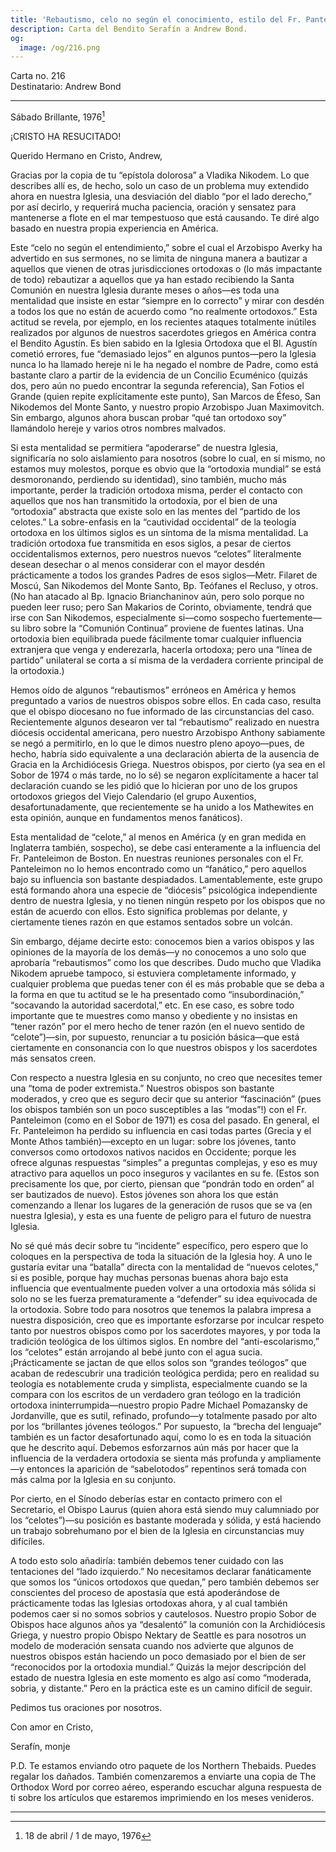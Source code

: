 ```yaml
---
title: 'Rebautismo, celo no según el conocimiento, estilo del Fr. Panteleimon'
description: Carta del Bendito Serafín a Andrew Bond.
og:
  image: /og/216.png
---
```


<div style={{textAlign:'right', fontFamily:'monospace'}}>Carta no. 216</div>
<div style={{textAlign:'left', fontFamily:'monospace'}}>Destinatario: Andrew Bond</div>

---

Sábado Brillante, 1976[^1]

¡CRISTO HA RESUCITADO!

Querido Hermano en Cristo, Andrew,

Gracias por la copia de tu “epístola dolorosa” a Vladika Nikodem. Lo que describes allí es, de hecho, solo un caso de un problema muy extendido ahora en nuestra Iglesia, una desviación del diablo “por el lado derecho,” por así decirlo, y requerirá mucha paciencia, oración y sensatez para mantenerse a flote en el mar tempestuoso que está causando. Te diré algo basado en nuestra propia experiencia en América.

Este “celo no según el entendimiento,” sobre el cual el Arzobispo Averky ha advertido en sus sermones, no se limita de ninguna manera a bautizar a aquellos que vienen de otras jurisdicciones ortodoxas o (lo más impactante de todo) rebautizar a aquellos que ya han estado recibiendo la Santa Comunión en nuestra Iglesia durante meses o años—es toda una mentalidad que insiste en estar “siempre en lo correcto” y mirar con desdén a todos los que no están de acuerdo como “no realmente ortodoxos.” Esta actitud se revela, por ejemplo, en los recientes ataques totalmente inútiles realizados por algunos de nuestros sacerdotes griegos en América contra el Bendito Agustín. Es bien sabido en la Iglesia Ortodoxa que el Bl. Agustín cometió errores, fue “demasiado lejos” en algunos puntos—pero la Iglesia nunca lo ha llamado hereje ni le ha negado el nombre de Padre, como está bastante claro a partir de la evidencia de un Concilio Ecuménico (quizás dos, pero aún no puedo encontrar la segunda referencia), San Fotios el Grande (quien repite explícitamente este punto), San Marcos de Éfeso, San Nikodemos del Monte Santo, y nuestro propio Arzobispo Juan Maximovitch. Sin embargo, algunos ahora buscan probar “qué tan ortodoxo soy” llamándolo hereje y varios otros nombres malvados.

Si esta mentalidad se permitiera “apoderarse” de nuestra Iglesia, significaría no solo aislamiento para nosotros (sobre lo cual, en sí mismo, no estamos muy molestos, porque es obvio que la “ortodoxia mundial” se está desmoronando, perdiendo su identidad), sino también, mucho más importante, perder la tradición ortodoxa misma, perder el contacto con aquellos que nos han transmitido la ortodoxia, por el bien de una “ortodoxia” abstracta que existe solo en las mentes del “partido de los celotes.” La sobre-enfasis en la “cautividad occidental” de la teología ortodoxa en los últimos siglos es un síntoma de la misma mentalidad. La tradición ortodoxa fue transmitida en esos siglos, a pesar de ciertos occidentalismos externos, pero nuestros nuevos “celotes” literalmente desean desechar o al menos considerar con el mayor desdén prácticamente a todos los grandes Padres de esos siglos—Metr. Filaret de Moscú, San Nikodemos del Monte Santo, Bp. Teófanes el Recluso, y otros. (No han atacado al Bp. Ignacio Brianchaninov aún, pero solo porque no pueden leer ruso; pero San Makarios de Corinto, obviamente, tendrá que irse con San Nikodemos, especialmente si—como sospecho fuertemente—su libro sobre la “Comunión Continua” proviene de fuentes latinas. Una ortodoxia bien equilibrada puede fácilmente tomar cualquier influencia extranjera que venga y enderezarla, hacerla ortodoxa; pero una “línea de partido” unilateral se corta a sí misma de la verdadera corriente principal de la ortodoxia.)

Hemos oído de algunos “rebautismos” erróneos en América y hemos preguntado a varios de nuestros obispos sobre ellos. En cada caso, resulta que el obispo diocesano no fue informado de las circunstancias del caso. Recientemente algunos desearon ver tal “rebautismo” realizado en nuestra diócesis occidental americana, pero nuestro Arzobispo Anthony sabiamente se negó a permitirlo, en lo que le dimos nuestro pleno apoyo—pues, de hecho, habría sido equivalente a una declaración abierta de la ausencia de Gracia en la Archidiócesis Griega. Nuestros obispos, por cierto (ya sea en el Sobor de 1974 o más tarde, no lo sé) se negaron explícitamente a hacer tal declaración cuando se les pidió que lo hicieran por uno de los grupos ortodoxos griegos del Viejo Calendario (el grupo Auxentios, desafortunadamente, que recientemente se ha unido a los Mathewites en esta opinión, aunque en fundamentos menos fanáticos).

Esta mentalidad de “celote,” al menos en América (y en gran medida en Inglaterra también, sospecho), se debe casi enteramente a la influencia del Fr. Panteleimon de Boston. En nuestras reuniones personales con el Fr. Panteleimon no lo hemos encontrado como un “fanático,” pero aquellos bajo su influencia son bastante despiadados. Lamentablemente, este grupo está formando ahora una especie de “diócesis” psicológica independiente dentro de nuestra Iglesia, y no tienen ningún respeto por los obispos que no están de acuerdo con ellos. Esto significa problemas por delante, y ciertamente tienes razón en que estamos sentados sobre un volcán.

Sin embargo, déjame decirte esto: conocemos bien a varios obispos y las opiniones de la mayoría de los demás—y no conocemos a uno solo que aprobaría “rebautismos” como los que describes. Dudo mucho que Vladika Nikodem apruebe tampoco, si estuviera completamente informado, y cualquier problema que puedas tener con él es más probable que se deba a la forma en que tu actitud se le ha presentado como “insubordinación,” “socavando la autoridad sacerdotal,” etc. En ese caso, es sobre todo importante que te muestres como manso y obediente y no insistas en “tener razón” por el mero hecho de tener razón (en el nuevo sentido de “celote”)—sin, por supuesto, renunciar a tu posición básica—que está ciertamente en consonancia con lo que nuestros obispos y los sacerdotes más sensatos creen.

Con respecto a nuestra Iglesia en su conjunto, no creo que necesites temer una “toma de poder extremista.” Nuestros obispos son bastante moderados, y creo que es seguro decir que su anterior “fascinación” (pues los obispos también son un poco susceptibles a las “modas”!) con el Fr. Panteleimon (como en el Sobor de 1971) es cosa del pasado. En general, el Fr. Panteleimon ha perdido su influencia en casi todas partes (Grecia y el Monte Athos también)—excepto en un lugar: sobre los jóvenes, tanto conversos como ortodoxos nativos nacidos en Occidente; porque les ofrece algunas respuestas “simples” a preguntas complejas, y eso es muy atractivo para aquellos un poco inseguros y vacilantes en su fe. (Estos son precisamente los que, por cierto, piensan que “pondrán todo en orden” al ser bautizados de nuevo). Estos jóvenes son ahora los que están comenzando a llenar los lugares de la generación de rusos que se va (en nuestra Iglesia), y esta es una fuente de peligro para el futuro de nuestra Iglesia.

No sé qué más decir sobre tu “incidente” específico, pero espero que lo coloques en la perspectiva de toda la situación de la Iglesia hoy. A uno le gustaría evitar una “batalla” directa con la mentalidad de “nuevos celotes,” si es posible, porque hay muchas personas buenas ahora bajo esta influencia que eventualmente pueden volver a una ortodoxia más sólida si solo no se les fuerza prematuramente a “defender” su idea equivocada de la ortodoxia. Sobre todo para nosotros que tenemos la palabra impresa a nuestra disposición, creo que es importante esforzarse por inculcar respeto tanto por nuestros obispos como por los sacerdotes mayores, y por toda la tradición teológica de los últimos siglos. En nombre del “anti-escolarismo,” los “celotes” están arrojando al bebé junto con el agua sucia. ¡Prácticamente se jactan de que ellos solos son “grandes teólogos” que acaban de redescubrir una tradición teológica perdida; pero en realidad su teología es notablemente cruda y simplista, especialmente cuando se la compara con los escritos de un verdadero gran teólogo en la tradición ortodoxa ininterrumpida—nuestro propio Padre Michael Pomazansky de Jordanville, que es sutil, refinado, profundo—y totalmente pasado por alto por los “brillantes jóvenes teólogos.” Por supuesto, la “brecha del lenguaje” también es un factor desafortunado aquí, como lo es en toda la situación que he descrito aquí. Debemos esforzarnos aún más por hacer que la influencia de la verdadera ortodoxia se sienta más profunda y ampliamente—y entonces la aparición de “sabelotodos” repentinos será tomada con más calma por la Iglesia en su conjunto.

Por cierto, en el Sínodo deberías estar en contacto primero con el Secretario, el Obispo Laurus (quien ahora está siendo muy calumniado por los “celotes”)—su posición es bastante moderada y sólida, y está haciendo un trabajo sobrehumano por el bien de la Iglesia en circunstancias muy difíciles.

A todo esto solo añadiría: también debemos tener cuidado con las tentaciones del “lado izquierdo.” No necesitamos declarar fanáticamente que somos los “únicos ortodoxos que quedan,” pero también debemos ser conscientes del proceso de apostasía que está apoderándose de prácticamente todas las Iglesias ortodoxas ahora, y al cual también podemos caer si no somos sobrios y cautelosos. Nuestro propio Sobor de Obispos hace algunos años ya “desalentó” la comunión con la Archidiócesis Griega, y nuestro propio Obispo Nektary de Seattle es para nosotros un modelo de moderación sensata cuando nos advierte que algunos de nuestros obispos están haciendo un poco demasiado por el bien de ser “reconocidos por la ortodoxia mundial.” Quizás la mejor descripción del estado de nuestra Iglesia en este momento es algo así como “moderada, sobria, y distante.” Pero en la práctica este es un camino difícil de seguir.

Pedimos tus oraciones por nosotros.

Con amor en Cristo,

Serafín, monje

P.D. Te estamos enviando otro paquete de los Northern Thebaids. Puedes regalar los dañados. También comenzaremos a enviarte una copia de The Orthodox Word por correo aéreo, esperando escuchar alguna respuesta de ti sobre los artículos que estaremos imprimiendo en los meses venideros.

---

[^1]: 18 de abril / 1 de mayo, 1976